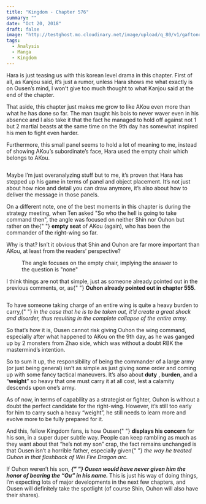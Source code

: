 ```yaml
---
title: "Kingdom - Chapter 576"
summary: ""
date: "Oct 20, 2018"
draft: false
image: "http://testghost.mo.cloudinary.net/image/upload/q_80/v1/gaftonosh/2021/10/d95b873f-70a0-4589-aa5d-afd3a59cd99f.webp"
tags:
  - Analysis
  - Manga
  - Kingdom
---
```


<div className="richtext pb-8">
  <p>
    Hara is just teasing us with this korean level drama in this chapter. First
    of all, as Kanjou said, it’s just a rumor, unless Hara shows me what exactly
    is on Ousen’s mind, I won’t give too much thought to what Kanjou said at the
    end of the chapter.
  </p>
  <p>
    That aside, this chapter just makes me grow to like AKou even more than what
    he has done so far. The man taught his bois to never waver even in his
    absence and I also take it that the fact he managed to hold off against not
    1 but 2 martial beasts at the same time on the 9th day has somewhat inspired
    his men to fight even harder.
  </p>
  <p>
    Furthermore, this small panel seems to hold a lot of meaning to me, instead
    of showing AKou’s subordinate’s face, Hara used the empty chair which
    belongs to AKou.
  </p>
  <figure className="kg-card kg-image-card">
    <img
      className="kg-image hoverZoomLink"
      src="http://testghost.mo.cloudinary.net/image/upload/q_80/v1/gaftonosh/2021/10/image-4.webp"
      alt=""
      height={410}
      loading="lazy"
      width={353}
    />
  </figure>
  <p>
    Maybe I’m just overanalyzing stuff but to me, it’s proven that Hara has
    stepped up his game in terms of panel and object placement. It’s not just
    about how nice and detail you can draw anymore, it’s also about how to
    deliver the message in those panels.
  </p>
  <p>
    On a different note, one of the best moments in this chapter is during the
    strategy meeting, when Ten asked "So who the hell is going to take command
    then", the angle was focused on neither Shin nor Ouhon but rather on the{" "}
    <strong>empty seat</strong> of AKou (again), who has been the commander of
    the right-wing so far.
  </p>
  <p>
    Why is that? Isn’t it obvious that Shin and Ouhon are far more important
    than AKou, at least from the readers’ perspective?
  </p>
  <figure className="kg-card kg-image-card kg-card-hascaption">
    <img
      className="kg-image hoverZoomLink"
      src="http://testghost.mo.cloudinary.net/image/upload/q_80/v1/gaftonosh/2021/10/d95b873f-70a0-4589-aa5d-afd3a59cd99f.webp"
      alt=""
      height={598}
      loading="lazy"
      width={874}
    />
    <figcaption>
      The angle focuses on the empty chair, implying the answer to the question
      is "none"
    </figcaption>
  </figure>
  <p>
    I think things are not that simple, just as someone already pointed out in
    the previous comments, or, as{" "}
    <strong>Ouhon already pointed out in chapter 555</strong>.
  </p>
  <figure className="kg-card kg-image-card">
    <img
      className="kg-image hoverZoomLink"
      src="http://testghost.mo.cloudinary.net/image/upload/q_80/v1/gaftonosh/2021/10/image-6.webp"
      alt=""
      height={275}
      loading="lazy"
      width={650}
    />
  </figure>
  <p>
    To have someone taking charge of an entire wing is quite a heavy burden to
    carry,{" "}
    <em>
      in the case that he is to be taken out, it’d create a great shock and
      disorder, thus resulting in the complete collapse of the entire army.
    </em>
  </p>
  <p>
    So that’s how it is, Ousen cannot risk giving Ouhon the wing command,
    especially after what happened to AKou on the 9th day, as he was ganged up
    by 2 monsters from Zhao side, which was without a doubt RBK the mastermind’s
    intention.
  </p>
  <p>
    So to sum it up, the responsibility of being the commander of a large army
    (or just being general) isn’t as simple as just giving some order and coming
    up with some fancy tactical maneuvers. It’s also about <strong>duty</strong>
    , <strong>burden</strong>, and a “<strong>weight</strong>” so heavy that one
    must carry it at all cost, lest a calamity descends upon one’s army.
  </p>
  <p>
    As of now, in terms of capability as a strategist or fighter, Ouhon is
    without a doubt the perfect candidate for the right-wing. However, it’s
    still too early for him to carry such a heavy “weight”, he still needs to
    learn more and evolve more to be fully prepared for it.
  </p>
  <p>
    And this, fellow Kingdom fans, is how Ousen{" "}
    <strong>displays his concern</strong> for his son, in a super duper subtle
    way. People can keep rambling as much as they want about that “he’s not my
    son” crap, the fact remains unchanged is that Ousen isn’t a horrible father,
    especially given{" "}
    <em>the way he treated Ouhon in that flashback of Wei Fire Dragon arc.</em>
  </p>
  <p>
    If Ouhon weren’t his son,
    <em>
      <strong>
        {" "}
        Ousen would have never given him the honor of bearing the “Ou” in his name.
      </strong>
    </em>
    This is just his way of doing things, I’m expecting lots of major
    developments in the next few chapters, and Ousen will definitely take the
    spotlight (of course Shin, Ouhon will also have their shares).
  </p>
</div>
